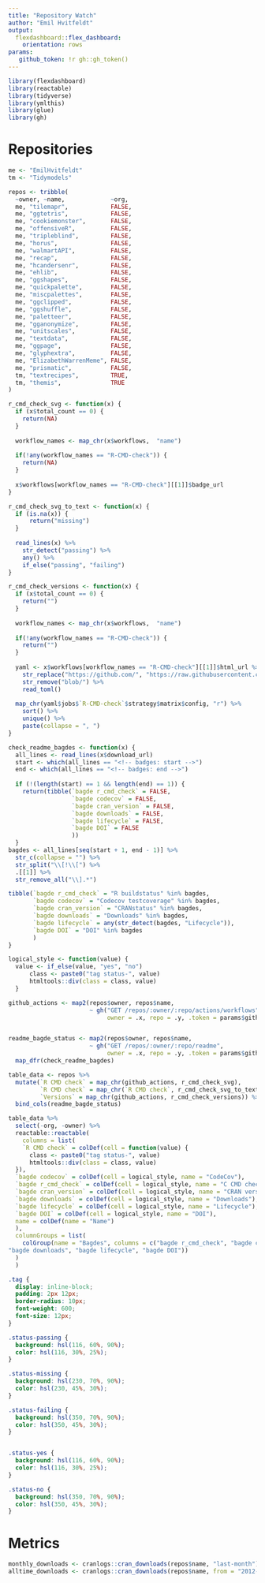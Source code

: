 ```yaml
---
title: "Repository Watch"
author: "Emil Hvitfeldt"
output: 
  flexdashboard::flex_dashboard:
    orientation: rows
params:
   github_token: !r gh::gh_token()
---
```


```r
library(flexdashboard)
library(reactable)
library(tidyverse)
library(ymlthis)
library(glue)
library(gh)
```

Repositories
=======================================================================

```r
me <- "EmilHvitfeldt"
tm <- "Tidymodels"

repos <- tribble(
  ~owner, ~name,             ~org,
  me, "tilemapr",            FALSE,
  me, "ggtetris",            FALSE,
  me, "cookiemonster",       FALSE,
  me, "offensiveR",          FALSE,
  me, "tripleblind",         FALSE,
  me, "horus",               FALSE,
  me, "walmartAPI",          FALSE,
  me, "recap",               FALSE,
  me, "hcandersenr",         FALSE,
  me, "ehlib",               FALSE,
  me, "ggshapes",            FALSE,
  me, "quickpalette",        FALSE,
  me, "miscpalettes",        FALSE,
  me, "ggclipped",           FALSE,
  me, "ggshuffle",           FALSE,
  me, "paletteer",           FALSE,
  me, "gganonymize",         FALSE,
  me, "unitscales",          FALSE,
  me, "textdata",            FALSE,
  me, "ggpage",              FALSE,
  me, "glyphextra",          FALSE,
  me, "ElizabethWarrenMeme", FALSE,
  me, "prismatic",           FALSE,
  tm, "textrecipes",         TRUE,
  tm, "themis",              TRUE
)
```

```r
r_cmd_check_svg <- function(x) {
  if (x$total_count == 0) {
    return(NA)
  }
  
  workflow_names <- map_chr(x$workflows,  "name")
  
  if(!any(workflow_names == "R-CMD-check")) {
    return(NA)
  }
  
  x$workflows[workflow_names == "R-CMD-check"][[1]]$badge_url
}

r_cmd_check_svg_to_text <- function(x) {
  if (is.na(x)) {
      return("missing")
  }
      
  read_lines(x) %>%
    str_detect("passing") %>%
    any() %>%
    if_else("passing", "failing")
}
```

```r
r_cmd_check_versions <- function(x) {
  if (x$total_count == 0) {
    return("")
  }
  
  workflow_names <- map_chr(x$workflows,  "name")
  
  if(!any(workflow_names == "R-CMD-check")) {
    return("")
  }
  
  yaml <- x$workflows[workflow_names == "R-CMD-check"][[1]]$html_url %>%
    str_replace("https://github.com/", "https://raw.githubusercontent.com/") %>%
    str_remove("blob/") %>%
    read_toml()
  
  map_chr(yaml$jobs$`R-CMD-check`$strategy$matrix$config, "r") %>%
    sort() %>%
    unique() %>%
    paste(collapse = ", ")
}
```

```r
check_readme_bagdes <- function(x) {
  all_lines <- read_lines(x$download_url)
  start <- which(all_lines == "<!-- badges: start -->")
  end <- which(all_lines == "<!-- badges: end -->")
  
  if (!(length(start) == 1 && length(end) == 1)) {
    return(tibble(`bagde r_cmd_check` = FALSE,
                  `bagde codecov` = FALSE,
                  `bagde cran_version` = FALSE,
                  `bagde downloads` = FALSE,
                  `bagde lifecycle` = FALSE,
                  `bagde DOI` = FALSE
                  ))
  }
bagdes <- all_lines[seq(start + 1, end - 1)] %>%
  str_c(collapse = "") %>%
  str_split("\\[!\\[") %>%
  .[[1]] %>%
  str_remove_all("\\].*")

tibble(`bagde r_cmd_check` = "R buildstatus" %in% bagdes,
       `bagde codecov` = "Codecov testcoverage" %in% bagdes,
       `bagde cran_version` = "CRANstatus" %in% bagdes,
       `bagde downloads` = "Downloads" %in% bagdes,
       `bagde lifecycle` = any(str_detect(bagdes, "Lifecycle")),
       `bagde DOI` = "DOI" %in% bagdes
       )
}
```

```r
logical_style <- function(value) {
  value <- if_else(value, "yes", "no")
      class <- paste0("tag status-", value)
      htmltools::div(class = class, value)
  }
```


```r
github_actions <- map2(repos$owner, repos$name, 
                       ~ gh("GET /repos/:owner/:repo/actions/workflows", 
                            owner = .x, repo = .y, .token = params$github_token))


readme_bagde_status <- map2(repos$owner, repos$name,
                       ~ gh("GET /repos/:owner/:repo/readme", 
                            owner = .x, repo = .y, .token = params$github_token)) %>%
  map_dfr(check_readme_bagdes)

table_data <- repos %>%
  mutate(`R CMD check` = map_chr(github_actions, r_cmd_check_svg),
         `R CMD check` = map_chr(`R CMD check`, r_cmd_check_svg_to_text),
         `Versions` = map_chr(github_actions, r_cmd_check_versions)) %>%
  bind_cols(readme_bagde_status)

table_data %>%
  select(-org, -owner) %>% 
  reactable::reactable(
    columns = list(
    `R CMD check` = colDef(cell = function(value) {
      class <- paste0("tag status-", value)
      htmltools::div(class = class, value)
  }),
  `bagde codecov` = colDef(cell = logical_style, name = "CodeCov"),
  `bagde r_cmd_check` = colDef(cell = logical_style, name = "C CMD check"),
  `bagde cran_version` = colDef(cell = logical_style, name = "CRAN version"),
  `bagde downloads` = colDef(cell = logical_style, name = "Downloads"),
  `bagde lifecycle` = colDef(cell = logical_style, name = "Lifecycle"),
  `bagde DOI` = colDef(cell = logical_style, name = "DOI"),
  name = colDef(name = "Name")
  ),
  columnGroups = list(
    colGroup(name = "Bagdes", columns = c("bagde r_cmd_check", "bagde codecov", "bagde cran_version", 
"bagde downloads", "bagde lifecycle", "bagde DOI"))
  )
  )

```

```css
.tag {
  display: inline-block;
  padding: 2px 12px;
  border-radius: 10px;
  font-weight: 600;
  font-size: 12px;
}

.status-passing {
  background: hsl(116, 60%, 90%);
  color: hsl(116, 30%, 25%);
}

.status-missing {
  background: hsl(230, 70%, 90%);
  color: hsl(230, 45%, 30%);
}

.status-failing {
  background: hsl(350, 70%, 90%);
  color: hsl(350, 45%, 30%);
}


.status-yes {
  background: hsl(116, 60%, 90%);
  color: hsl(116, 30%, 25%);
}

.status-no {
  background: hsl(350, 70%, 90%);
  color: hsl(350, 45%, 30%);
}
```

Metrics
=======================================================================

```r
monthly_downloads <- cranlogs::cran_downloads(repos$name, "last-month")
alltime_downloads <- cranlogs::cran_downloads(repos$name, from = "2012-10-10")
```
